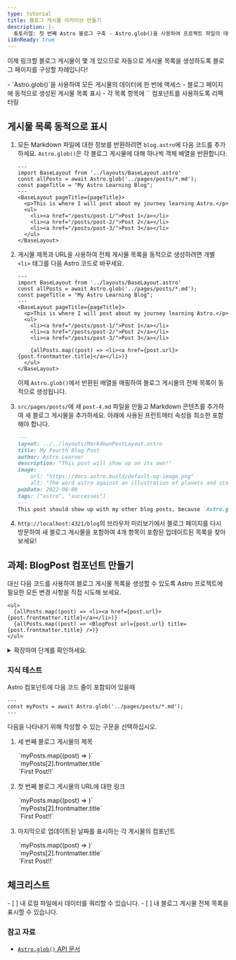 ```yaml
---
type: tutorial
title: 블로그 게시물 아카이브 만들기
description: |-
  튜토리얼: 첫 번째 Astro 블로그 구축 - Astro.glob()을 사용하여 프로젝트 파일의 데이터에 액세스
i18nReady: true
---
```



이제 링크할 블로그 게시물이 몇 개 있으므로 자동으로 게시물 목록을 생성하도록 블로그 페이지를 구성할 차례입니다!

<PreCheck>
  - `Astro.glob()`을 사용하여 모든 게시물의 데이터에 한 번에 액세스
  - 블로그 페이지에 동적으로 생성된 게시물 목록 표시
  - 각 목록 항목에 `<BlogPost />` 컴포넌트를 사용하도록 리팩터링
</PreCheck>

## 게시물 목록 동적으로 표시

1. 모든 Markdown 파일에 대한 정보를 반환하려면 `blog.astro`에 다음 코드를 추가하세요. `Astro.glob()`은 각 블로그 게시물에 대해 하나씩 객체 배열을 반환합니다.

    ```astro title="src/pages/blog.astro" ins={3}
    ---
    import BaseLayout from '../layouts/BaseLayout.astro'
    const allPosts = await Astro.glob('../pages/posts/*.md');
    const pageTitle = "My Astro Learning Blog";
    ---
    <BaseLayout pageTitle={pageTitle}>
      <p>This is where I will post about my journey learning Astro.</p>
      <ul>
        <li><a href="/posts/post-1/">Post 1</a></li>
        <li><a href="/posts/post-2/">Post 2</a></li>
        <li><a href="/posts/post-3/">Post 3</a></li>
      </ul>
    </BaseLayout>
      ```

2. 게시물 제목과 URL을 사용하여 전체 게시물 목록을 동적으로 생성하려면 개별 `<li>` 태그를 다음 Astro 코드로 바꾸세요.

    ```astro title="src/pages/blog.astro" del={9,10,11} ins={13}
    ---
    import BaseLayout from '../layouts/BaseLayout.astro'
    const allPosts = await Astro.glob('../pages/posts/*.md');
    const pageTitle = "My Astro Learning Blog";
    ---
    <BaseLayout pageTitle={pageTitle}>
      <p>This is where I will post about my journey learning Astro.</p>
      <ul>
        <li><a href="/posts/post-1/">Post 1</a></li>
        <li><a href="/posts/post-2/">Post 2</a></li>
        <li><a href="/posts/post-3/">Post 3</a></li>

        {allPosts.map((post) => <li><a href={post.url}>{post.frontmatter.title}</a></li>)}
      </ul>
    </BaseLayout>
    ```

    이제 `Astro.glob()`에서 반환된 배열을 매핑하여 블로그 게시물의 전체 목록이 동적으로 생성됩니다.

3. `src/pages/posts/`에 새 `post-4.md` 파일을 만들고 Markdown 콘텐츠를 추가하여 새 블로그 게시물을 추가하세요. 아래에 사용된 프런트매터 속성을 최소한 포함해야 합니다.

    ```markdown
    ---
    layout: ../../layouts/MarkdownPostLayout.astro
    title: My Fourth Blog Post
    author: Astro Learner
    description: "This post will show up on its own!"
    image: 
        url: "https://docs.astro.build/default-og-image.png"
        alt: "The word astro against an illustration of planets and stars."
    pubDate: 2022-08-08
    tags: ["astro", "successes"]
    ---
    This post should show up with my other blog posts, because `Astro.glob()` is returning a list of all my posts in order to create my list.
    ```

4. `http://localhost:4321/blog`의 브라우저 미리보기에서 블로그 페이지를 다시 방문하여 새 블로그 게시물을 포함하여 4개 항목이 포함된 업데이트된 목록을 찾아보세요!

<Box icon="puzzle-piece">

## 과제: BlogPost 컴포넌트 만들기

대신 다음 코드를 사용하여 블로그 게시물 목록을 생성할 수 있도록 Astro 프로젝트에 필요한 모든 변경 사항을 직접 시도해 보세요.

```astro title="src/pages/blog.astro" del={2} ins={3}
<ul>
  {allPosts.map((post) => <li><a href={post.url}>{post.frontmatter.title}</a></li>)}
  {allPosts.map((post) => <BlogPost url={post.url} title={post.frontmatter.title} />)}
</ul>
```

<details>
<summary>확장하여 단계를 확인하세요.</summary>

1. `src/components/`에 새 컴포넌트를 만듭니다.

    <details>
    <summary>파일 이름 표시</summary>
    ```
    BlogPost.astro
    ```
    </details>

2. `title`과 `url`을 `Astro.props`로 수신할 수 있도록 컴포넌트에 코드 줄을 작성합니다.

    <details>
    <summary>코드 표시</summary>
    ```astro
    ---
    // src/components/BlogPost.astro
    const { title, url } = Astro.props;
    ---
    ```
    </details>

3. 블로그 게시물 목록의 각 항목을 만드는 데 사용된 템플릿을 추가합니다.

    <details>
    <summary>코드 표시</summary>
    ```astro
    <!-- src/components/BlogPost.astro -->
    <li><a href={url}>{title}</a></li>
    ```
    </details>

4. 새 컴포넌트를 블로그 페이지로 가져옵니다.

    <details>
    <summary>코드 표시</summary>
    ```astro title="src/pages/blog.astro" ins={3}
    ---
    import BaseLayout from '../layouts/BaseLayout.astro';
    import BlogPost from '../components/BlogPost.astro';
    const allPosts = await Astro.glob('../pages/posts/*.md');
    const pageTitle = "My Astro Learning Blog";
    ---
    ```
    </details>

5. 직접 확인: 완성된 컴포넌트 코드를 확인하세요.

    <details>
    <summary>코드 표시</summary>
    ```astro title="src/components/BlogPost.astro"
    ---
    const { title, url } = Astro.props
    ---
    <li><a href={url}>{title}</a></li>
    ```
    ```astro title="src/pages/blog.astro" ins={3,10}
    ---
    import BaseLayout from '../layouts/BaseLayout.astro';
    import BlogPost from '../components/BlogPost.astro';
    const allPosts = await Astro.glob('../pages/posts/*.md');
    const pageTitle = "My Astro Learning Blog"
    ---
    <BaseLayout pageTitle={pageTitle}>
      <p>This is where I will post about my journey learning Astro.</p>
      <ul>
        {allPosts.map((post) => <BlogPost url={post.url} title={post.frontmatter.title} />)}
      </ul>
    </BaseLayout>
    ```
    </details>
</details>
</Box>

<Box icon="question-mark">

### 지식 테스트

Astro 컴포넌트에 다음 코드 줄이 포함되어 있을때

```astro
---
const myPosts = await Astro.glob('../pages/posts/*.md');
---
```

다음을 나타내기 위해 작성할 수 있는 구문을 선택하십시오.

1. 세 번째 블로그 게시물의 제목

    <MultipleChoice>
      <Option>
        `myPosts.map((post) => <LastUpdated date={post.frontmatter.pubDate} />)`
      </Option>
      <Option isCorrect>
        `myPosts[2].frontmatter.title`
      </Option>
      <Option>
        `<a href={myPosts[0].url}>First Post!!</a>`
      </Option>
    </MultipleChoice>

2. 첫 번째 블로그 게시물의 URL에 대한 링크

    <MultipleChoice>
      <Option>
        `myPosts.map((post) => <LastUpdated date={post.frontmatter.pubDate} />)`
      </Option>
      <Option>
        `myPosts[2].frontmatter.title`
      </Option>
      <Option isCorrect>
        `<a href={myPosts[0].url}>First Post!!</a>`
      </Option>
    </MultipleChoice>

3. 마지막으로 업데이트된 날짜를 표시하는 각 게시물의 컴포넌트

    <MultipleChoice>
      <Option isCorrect>
        `myPosts.map((post) => <LastUpdated date={post.frontmatter.pubDate} />)`
      </Option>
      <Option>
        `myPosts[2].frontmatter.title`
      </Option>
      <Option>
        `<a href={myPosts[0].url}>First Post!!</a>`
      </Option>
    </MultipleChoice>

</Box>

## 체크리스트

<Box icon="check-list">

<Checklist>
- [ ] 내 로컬 파일에서 데이터를 쿼리할 수 있습니다.
- [ ] 내 블로그 게시물 전체 목록을 표시할 수 있습니다.
</Checklist>
</Box>

### 참고 자료

- [`Astro.glob()` API 문서](/ko/reference/api-reference/#astroglob)
